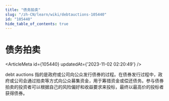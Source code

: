 ```yaml
---
title: "债务拍卖"
slug: "/zh-CN/learn/wiki/debtauctions-105440"
id: "105440"
hide_table_of_contents: true
---
```



# 债务拍卖

<ArticleMeta id={105440} updatedAt={'2023-11-02 02:20:49'} />
<div className='border-solid border-b border-t-0 my-4 border-[var(--ifm-color-gray-300)]' />

debt auctions 指的是政府或公司向公众发行债券的过程。在债券发行过程中，政府或公司会通过拍卖等方式向公众募集资金，用于筹措资金或偿还债务。参与债券拍卖的投资者可以根据自己的风险偏好和收益要求来投标，最终以最高价的投标者获得债券。
